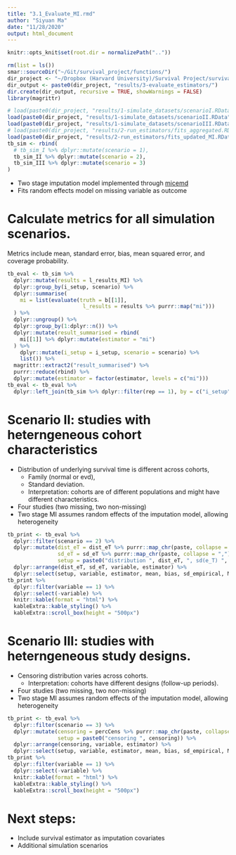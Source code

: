 ```yaml
---
title: "3.1_Evaluate_MI.rmd"
author: "Siyuan Ma"
date: "11/28/2020"
output: html_document
---
```


```r
knitr::opts_knit$set(root.dir = normalizePath(".."))
```
```r
rm(list = ls())
smar::sourceDir("~/Git/survival_project/functions/")
dir_project <- "~/Dropbox (Harvard University)/Survival Project/survival_paper/"
dir_output <- paste0(dir_project, "results/3-evaluate_estimators/")
dir.create(dir_output, recursive = TRUE, showWarnings = FALSE)
library(magrittr)
```
```r
# load(paste0(dir_project, "results/1-simulate_datasets/scenarioI.RData"))
load(paste0(dir_project, "results/1-simulate_datasets/scenarioII.RData"))
load(paste0(dir_project, "results/1-simulate_datasets/scenarioIII.RData"))
# load(paste0(dir_project, "results/2-run_estimators/fits_aggregated.RData"))
load(paste0(dir_project, "results/2-run_estimators/fits_updated_MI.RData"))
tb_sim <- rbind(
  # tb_sim_I %>% dplyr::mutate(scenario = 1),
  tb_sim_II %>% dplyr::mutate(scenario = 2),
  tb_sim_III %>% dplyr::mutate(scenario = 3)
)

```

* Two stage imputation model implemented through [micemd](https://cran.r-project.org/web/packages/micemd/index.html)
* Fits random effects model on missing variable as outcome

# Calculate metrics for all simulation scenarios.
Metrics include mean, standard error, bias, mean squared error, and coverage probability.

```r
tb_eval <- tb_sim %>% 
  dplyr::mutate(results = l_results_MI) %>% 
  dplyr::group_by(i_setup, scenario) %>% 
  dplyr::summarise(
    mi = list(evaluate(truth = b[[1]],
                        l_results = results %>% purrr::map("mi")))
  ) %>% 
  dplyr::ungroup() %>% 
  dplyr::group_by(1:dplyr::n()) %>% 
  dplyr::mutate(result_summarised = rbind(
    mi[[1]] %>% dplyr::mutate(estimator = "mi")
  ) %>% 
    dplyr::mutate(i_setup = i_setup, scenario = scenario) %>% 
    list()) %>% 
  magrittr::extract2("result_summarised") %>% 
  purrr::reduce(rbind) %>% 
  dplyr::mutate(estimator = factor(estimator, levels = c("mi")))
tb_eval <- tb_eval %>% 
  dplyr::left_join(tb_sim %>% dplyr::filter(rep == 1), by = c("i_setup", "scenario"))
```

# Scenario II: studies with heterngeneous cohort characteristics

* Distribution of underlying survival time is different across cohorts, 
    * Family (normal or evd), 
    * Standard deviation. 
    * Interpretation: cohorts are of different populations and might have different characteristics.
* Four studies (two missing, two non-missing)
* Two stage MI assumes random effects of the imputation model, allowing heterogeneity

```r
tb_print <- tb_eval %>% 
  dplyr::filter(scenario == 2) %>%
  dplyr::mutate(dist_eT = dist_eT %>% purrr::map_chr(paste, collapse = ","), 
                sd_eT = sd_eT %>% purrr::map_chr(paste, collapse = ","),
                setup = paste0("distribution ", dist_eT, ", sd(e_T) ", sd_eT)) %>% 
  dplyr::arrange(dist_eT, sd_eT, variable, estimator) %>% 
  dplyr::select(setup, variable, estimator, mean, bias, sd_empirical, MSE)
tb_print %>% 
  dplyr::filter(variable == 1) %>% 
  dplyr::select(-variable) %>% 
  knitr::kable(format = "html") %>% 
  kableExtra::kable_styling() %>% 
  kableExtra::scroll_box(height = "500px")
```

# Scenario III: studies with heterngeneous study designs.
* Censoring distribution varies across cohorts. 
    * Interpretation: cohorts have different designs (follow-up periods).
* Four studies (two missing, two non-missing)
* Two stage MI assumes random effects of the imputation model, allowing heterogeneity

```r
tb_print <- tb_eval %>% 
  dplyr::filter(scenario == 3) %>%
  dplyr::mutate(censoring = percCens %>% purrr::map_chr(paste, collapse = ","), 
                setup = paste0("censoring ", censoring)) %>% 
  dplyr::arrange(censoring, variable, estimator) %>% 
  dplyr::select(setup, variable, estimator, mean, bias, sd_empirical, MSE)
tb_print %>% 
  dplyr::filter(variable == 1) %>% 
  dplyr::select(-variable) %>% 
  knitr::kable(format = "html") %>% 
  kableExtra::kable_styling() %>% 
  kableExtra::scroll_box(height = "500px")
```

# Next steps:
* Include survival estimator as imputation covariates
* Additional simulation scenarios